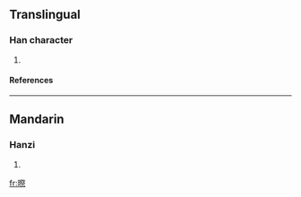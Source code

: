 ==Translingual==
===Han character===
{{Han char|rn=72|rad=日|as=11|sn=15|four=8709<sub>1</sub>|canj=日月人火 (ABOF)}}
# {{defn|Han|sort=日11}}
====References====
{{Han ref|kx=0499.070|dkj=14112|dj=0868.140|hdz=21534.140|uh=66A9|ud=26281|bh=E5C5|bd=58821}}

----
==Mandarin==
===Hanzi===
{{cmn-hanzi|pin=[[guì]] (gui4)|wg=kuei<sup>4</sup>}}
# {{defn|Mandarin}}

[[fr:暩]]